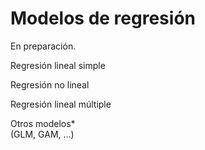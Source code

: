 
# Modelos de regresión {#regresion}

En preparación.

Regresión lineal simple

Regresión no lineal

Regresión lineal múltiple

Otros modelos*   
(GLM, GAM, ...)
